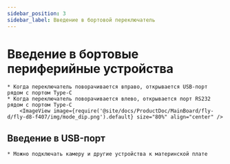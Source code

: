 ```yaml
---
sidebar_position: 3
sidebar_label: Введение в бортовой переключатель
---
```






# Введение в бортовые периферийные устройства

    * Когда переключатель поворачивается вправо, открывается USB-порт рядом с портом Type-C
    * Когда переключатель поворачивается влево, открывается порт RS232 рядом с портом Type-C
        <ImageView image={require('@site/docs/ProductDoc/MainBoard/fly-d/fly-d8-f407/img/mode_dip.png').default} size="80%" align="center" />

## Введение в USB-порт
    
    * Можно подключать камеру и другие устройства к материнской плате

